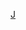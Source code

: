 {{Userbox
  |border-c = #000000
  |border-s = 1
  |id-c     = #002C00
  |id-s     = 12
  |id-fc    = #000000
  |info-c   = #002C00
  |info-s   = 9
  |info-fc  = #FFF
  |id       = [[File:Nikko Toshogu Outer Torii M3032.jpg|57px]]
  |info     = 這個用戶是'''[[WikiProject:日本|<span style="color:#FFF">日本專題</span>]]'''的參與者。
  |usercategory = 參與日本專題的維基人
}}<noinclude>
[[Category:專題用戶標誌模板|J]]
</noinclude>